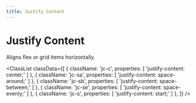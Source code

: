 ```yaml
---
title: Justify Content
---
```



# Justify Content

Aligns flex or grid items horizontally.

<ClassList
  classData={[
    {
      className: 'jc-c',
      properties: [
        'justify-content: center;'
      ]
    },
    {
      className: 'jc-sa',
      properties: [
        'justify-content: space-around;'
      ]
    },
    {
      className: 'jc-sb',
      properties: [
        'justify-content: space-between;'
      ]
    },
    {
      className: 'jc-se',
      properties: [
        'justify-content: space-evenly;'
      ]
    },
    {
      className: 'jc-s',
      properties: [
        'justify-content: start;'
      ]
    },
  ]}
/>

